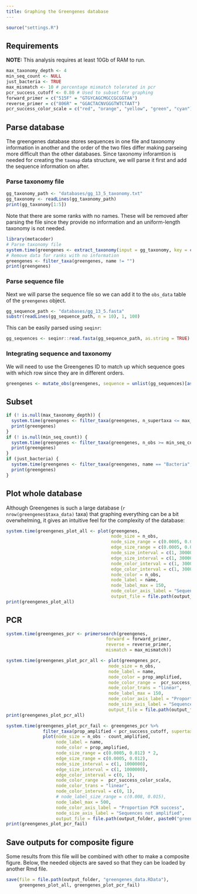 ```yaml
---
title: Graphing the Greengenes database
---
```


```r
source("settings.R")
```

## Requirements 

**NOTE:** This analysis requires at least 10Gb of RAM to run. 

```r
max_taxonomy_depth <- 4
min_seq_count <- NULL
just_bacteria <- TRUE
max_mismatch <- 10 # percentage mismatch tolerated in pcr
pcr_success_cutoff <- 0.80 # Used to subset for graphing
forward_primer = c("515F" = "GTGYCAGCMGCCGCGGTAA")
reverse_primer = c("806R" = "GGACTACNVGGGTWTCTAAT")
pcr_success_color_scale = c("red", "orange", "yellow", "green", "cyan")
```


## Parse database

The greengenes database stores sequences in one file and taxonomy information in another and the order of the two files differ making parseing more difficult than the other databases.
Since taxonomy inforamtion is needed for creating the `taxmap` data structure, we will parse it first and add the sequence information on after.

### Parse taxonomy file

```r
gg_taxonomy_path <- "databases/gg_13_5_taxonomy.txt"
gg_taxonomy <- readLines(gg_taxonomy_path)
print(gg_taxonomy[1:5])
```

Note that there are some ranks with no names. 
These will be removed after parsing the file since they provide no information and an uniform-length taxonomy is not needed.

```r
library(metacoder)
# Parse taxonomy file
system.time(greengenes <- extract_taxonomy(input = gg_taxonomy, key = c(id = "obs_info", "class"), regex = "^([0-9]+)\t(.*)$", class_sep = "; ", class_regex = "^([a-z]{1})__(.*)$", class_key = c(rank = "taxon_info", "name")))
# Remove data for ranks with no information
greengenes <- filter_taxa(greengenes, name != "")
print(greengenes)
```


### Parse sequence file

Next we will parse the sequence file so we can add it to the `obs_data` table of the `greengenes` object.

```r
gg_sequence_path <- "databases/gg_13_5.fasta"
substr(readLines(gg_sequence_path, n = 10), 1, 100)
```

This can be easily parsed using `seqinr`:

```r
gg_sequences <- seqinr::read.fasta(gg_sequence_path, as.string = TRUE)
```


### Integrating sequence and taxonomy

We will need to use the Greengenes ID to match up which sequence goes with which row since they are in different orders.

```r
greengenes <- mutate_obs(greengenes, sequence = unlist(gg_sequences)[as.character(id)])
```


## Subset

```r
if (! is.null(max_taxonomy_depth)) {
  system.time(greengenes <- filter_taxa(greengenes, n_supertaxa <= max_taxonomy_depth))
  print(greengenes)
}
if (! is.null(min_seq_count)) {
  system.time(greengenes <- filter_taxa(greengenes, n_obs >= min_seq_count))
  print(greengenes)
}
if (just_bacteria) {
  system.time(greengenes <- filter_taxa(greengenes, name == "Bacteria", subtaxa = TRUE))
  print(greengenes)
}
```



## Plot whole database

Although Greengenes is such a large database (`r nrow(greengenes$taxa_data)` taxa) that graphing everything can be a bit overwhelming, it gives an intuitive feel for the complexity of the database:

```r
system.time(greengenes_plot_all <- plot(greengenes, 
                                        node_size = n_obs,
                                        node_size_range = c(0.0005, 0.012),
                                        edge_size_range = c(0.0005, 0.012),
                                        node_size_interval = c(1, 3000000),
                                        edge_size_interval = c(1, 3000000),
                                        node_color_interval = c(1, 3000000),
                                        edge_color_interval = c(1, 3000000),
                                        node_color = n_obs,
                                        node_label = name,
                                        node_label_max = 150,
                                        node_color_axis_label = "Sequence count",
                                        output_file = file.path(output_folder, paste0("greengenes--all", output_format))))
print(greengenes_plot_all)
```


## PCR

```r
system.time(greengenes_pcr <- primersearch(greengenes,
                                      forward = forward_primer,
                                      reverse = reverse_primer,
                                      mismatch = max_mismatch))
```

```r
system.time(greengenes_plot_pcr_all <- plot(greengenes_pcr,
                                       node_size = n_obs,
                                       node_label = name,
                                       node_color = prop_amplified,
                                       node_color_range =  pcr_success_color_scale,
                                       node_color_trans = "linear",
                                       node_label_max = 150,
                                       node_color_axis_label = "Proportion PCR success",
                                       node_size_axis_label = "Sequence count",
                                       output_file = file.path(output_folder, paste0("greengenes--pcr_all", output_format))))
print(greengenes_plot_pcr_all)
```

```r
system.time(greengenes_plot_pcr_fail <- greengenes_pcr %>%
              filter_taxa(prop_amplified < pcr_success_cutoff, supertaxa = TRUE) %>%
              plot(node_size = n_obs - count_amplified,
                   node_label = name,
                   node_color = prop_amplified,
                   node_size_range = c(0.0005, 0.012) * 2,
                   edge_size_range = c(0.0005, 0.012),
                   node_size_interval = c(1, 1000000),
                   edge_size_interval = c(1, 1000000),
                   edge_color_interval = c(0, 1),
                   node_color_range =  pcr_success_color_scale,
                   node_color_trans = "linear",
                   node_color_interval = c(0, 1),
                   # node_label_size_range = c(0.008, 0.015),
                   node_label_max = 500,
                   node_color_axis_label = "Proportion PCR success",
                   node_size_axis_label = "Sequences not amplified",
                   output_file = file.path(output_folder, paste0("greengenes--pcr_fail", output_format))))
print(greengenes_plot_pcr_fail)
```


## Save outputs for composite figure

Some results from this file will be combined with other to make a composite figure.
Below, the needed objects are saved so that they can be loaded by another Rmd file.

```r
save(file = file.path(output_folder, "greengenes_data.RData"),
     greengenes_plot_all, greengenes_plot_pcr_fail)
```


